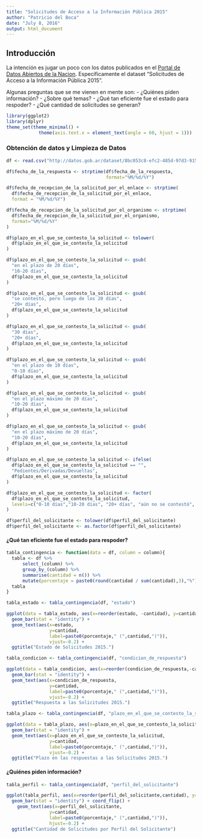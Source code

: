 ```yaml
---
title: "Solicitudes de Acceso a la Información Pública 2015"
author: "Patricio del Boca"
date: "July 8, 2016"
output: html_document
---
```

## Introducción

La intención es jugar un poco con los datos publicados en el [Portal de Datos Abiertos de la Nacion](http://datos.gob.ar). Especificamente el dataset "Solicitudes de Acceso a la Información Pública 2015".

Algunas preguntas que se me vienen en mente son:
 - ¿Quiénes piden información?
 - ¿Sobre qué temas?
 - ¿Qué tan eficiente fue el estado para respoder?
 - ¿Qué cantidad de solicitudes se generan?

```r
library(ggplot2)
library(dplyr)
theme_set(theme_minimal() + 
            theme(axis.text.x = element_text(angle = 60, hjust = 1))) 
```


### Obtención de datos y Limpieza de Datos
```r
df <- read.csv("http://datos.gob.ar/dataset/8bc053c8-efc2-485d-97d3-915c476d2741/resource/63952097-cdba-4fdd-be84-65fb400bdb1a/download/acceso-informacion-publica.csv")

df$fecha_de_la_respuesta <- strptime(df$fecha_de_la_respuesta, 
                                     format="%M/%d/%Y")

df$fecha_de_recepcion_de_la_solicitud_por_el_enlace <- strptime(
  df$fecha_de_recepcion_de_la_solicitud_por_el_enlace,
  format = "%M/%d/%Y")

df$fecha_de_recepcion_de_la_solicitud_por_el_organismo <- strptime(
  df$fecha_de_recepcion_de_la_solicitud_por_el_organismo,
  format="%M/%d/%Y"
)

df$plazo_en_el_que_se_contesto_la_solicitud <- tolower(
  df$plazo_en_el_que_se_contesto_la_solicitud
)

df$plazo_en_el_que_se_contesto_la_solicitud <- gsub(
  "en el plazo de 20 días",
  "10-20 días",
  df$plazo_en_el_que_se_contesto_la_solicitud
)

df$plazo_en_el_que_se_contesto_la_solicitud <- gsub(
  "se contestó, pero luego de los 20 días",
  "20+ días",
  df$plazo_en_el_que_se_contesto_la_solicitud
)

df$plazo_en_el_que_se_contesto_la_solicitud <- gsub(
  "30 días",
  "20+ días",
  df$plazo_en_el_que_se_contesto_la_solicitud
)

df$plazo_en_el_que_se_contesto_la_solicitud <- gsub(
  "en el plazo de 10 días",
  "0-10 días",
  df$plazo_en_el_que_se_contesto_la_solicitud
)

df$plazo_en_el_que_se_contesto_la_solicitud <- gsub(
  "en el plazo máximo de 20 días",
  "10-20 días",
  df$plazo_en_el_que_se_contesto_la_solicitud
)

df$plazo_en_el_que_se_contesto_la_solicitud <- gsub(
  "en el plazo máximo de 20 días",
  "10-20 días",
  df$plazo_en_el_que_se_contesto_la_solicitud
)

df$plazo_en_el_que_se_contesto_la_solicitud <- ifelse(
  df$plazo_en_el_que_se_contesto_la_solicitud == "",
  "Pedientes/Derivadas/Devueltas",
  df$plazo_en_el_que_se_contesto_la_solicitud
)

df$plazo_en_el_que_se_contesto_la_solicitud <- factor(
  df$plazo_en_el_que_se_contesto_la_solicitud,
  levels=c("0-10 días","10-20 días", "20+ días", "aún no se contestó", "Pedientes/Derivadas/Devueltas")
)

df$perfil_del_solicitante <- tolower(df$perfil_del_solicitante)
df$perfil_del_solicitante <- as.factor(df$perfil_del_solicitante)
```

#### ¿Qué tan eficiente fue el estado para respoder?
```r
tabla_contingencia <- function(data = df, column = column){
  tabla <- df %>%
      select_(column) %>% 
      group_by_(column) %>% 
      summarise(cantidad = n()) %>% 
      mutate(porcentaje = paste0(round(cantidad / sum(cantidad),3),"%"))
  tabla
}

tabla_estado <- tabla_contingencia(df, "estado")

ggplot(data = tabla_estado, aes(x=reorder(estado, -cantidad), y=cantidad)) + 
  geom_bar(stat = "identity") + 
  geom_text(aes(x=estado,
                y=cantidad,
                label=paste0(porcentaje," (",cantidad,")")),
                vjust=-0.2) +
  ggtitle("Estado de Solicitudes 2015.")

tabla_condicion <- tabla_contingencia(df, "condicion_de_respuesta")

ggplot(data = tabla_condicion, aes(x=reorder(condicion_de_respuesta,-cantidad), y=cantidad)) + 
  geom_bar(stat = "identity") + 
  geom_text(aes(x=condicion_de_respuesta,
                y=cantidad,
                label=paste0(porcentaje," (",cantidad,")")),
                vjust=-0.2) +
  ggtitle("Respuesta a las Solicitudes 2015.")

tabla_plazo <- tabla_contingencia(df, "plazo_en_el_que_se_contesto_la_solicitud")

ggplot(data = tabla_plazo, aes(x=plazo_en_el_que_se_contesto_la_solicitud, y=cantidad)) + 
  geom_bar(stat = "identity") + 
  geom_text(aes(x=plazo_en_el_que_se_contesto_la_solicitud,
                y=cantidad,
                label=paste0(porcentaje," (",cantidad,")")),
                vjust=-0.2) +
  ggtitle("Plazo en las respuestas a las Solicitudes 2015.")

```

#### ¿Quiénes piden información?

```r
tabla_perfil <- tabla_contingencia(df, "perfil_del_solicitante")

ggplot(tabla_perfil, aes(x=reorder(perfil_del_solicitante,cantidad), y=cantidad)) +
  geom_bar(stat = "identity") + coord_flip() +
    geom_text(aes(x=perfil_del_solicitante,
                y=cantidad,
                label=paste0(porcentaje," (",cantidad,")")),
                hjust=-0.2) +
  ggtitle("Cantidad de Solicitudes por Perfil del Solicitante")
```
